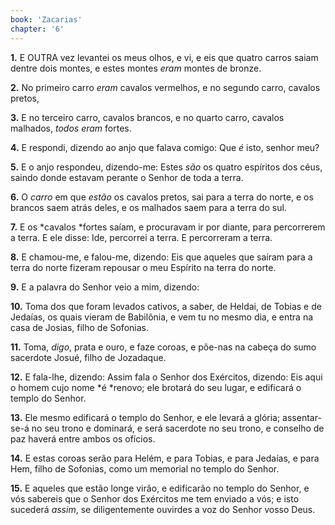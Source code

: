 ```yaml
---
book: 'Zacarias'
chapter: '6'
---
```


**1.** E OUTRA vez levantei os meus olhos, e vi, e eis que quatro carros saiam dentre dois montes, e estes montes *eram* montes de bronze.

**2.** No primeiro carro *eram* cavalos vermelhos, e no segundo carro, cavalos pretos,

**3.** E no terceiro carro, cavalos brancos, e no quarto carro, cavalos malhados, *todos eram* fortes.

**4.** E respondi, dizendo ao anjo que falava comigo: Que *é* isto, senhor meu?

**5.** E o anjo respondeu, dizendo-me: Estes *são* os quatro espíritos dos céus, saindo donde estavam perante o Senhor de toda a terra.

**6.** O *carro* em que *estão* os cavalos pretos, sai para a terra do norte, e os brancos saem atrás deles, e os malhados saem para a terra do sul.

**7.** E os *cavalos *fortes saíam, e procuravam ir por diante, para percorrerem a terra. E ele disse: Ide, percorrei a terra. E percorreram a terra.

**8.** E chamou-me, e falou-me, dizendo: Eis que aqueles que saíram para a terra do norte fizeram repousar o meu Espírito na terra do norte.

**9.** E a palavra do Senhor veio a mim, dizendo:

**10.** Toma dos que foram levados cativos, a saber, de Heldai, de Tobias e de Jedaías, os quais vieram de Babilônia, e vem tu no mesmo dia, e entra na casa de Josias, filho de Sofonias.

**11.** Toma, *digo*, prata e ouro, e faze coroas, e põe-nas na cabeça do sumo sacerdote Josué, filho de Jozadaque.

**12.** E fala-lhe, dizendo: Assim fala o Senhor dos Exércitos, dizendo: Eis aqui o homem cujo nome *é *renovo; ele brotará do seu lugar, e edificará o templo do Senhor.

**13.** Ele mesmo edificará o templo do Senhor, e ele levará a glória; assentar-se-á no seu trono e dominará, e será sacerdote no seu trono, e conselho de paz haverá entre ambos os ofícios.

**14.** E estas coroas serão para Helém, e para Tobias, e para Jedaías, e para Hem, filho de Sofonias, como um memorial no templo do Senhor.

**15.** E aqueles que estão longe virão, e edificarão no templo do Senhor, e vós sabereis que o Senhor dos Exércitos me tem enviado a vós; e isto sucederá *assim*, se diligentemente ouvirdes a voz do Senhor vosso Deus.